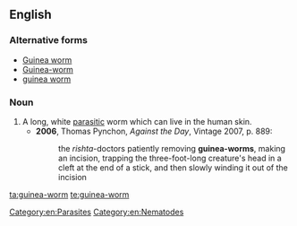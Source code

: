 ==English==
===Alternative forms===
*[[Guinea worm]]
*[[Guinea-worm]]
*[[guinea worm]]

===Noun===
{{en-noun|head=[[Guinea|guinea]] [[worm]]}}

# A long, white [[parasitic]] worm which can live in the human skin.
#*'''2006''', Thomas Pynchon, ''Against the Day'', Vintage 2007, p. 889:
#*:the ''rishta''-doctors patiently removing '''guinea-worms''', making an incision, trapping the three-foot-long creature's head in a cleft at the end of a stick, and then slowly winding it out of the incision

[[Category:en:Parasites]]
[[Category:en:Nematodes]]

[[ta:guinea-worm]]
[[te:guinea-worm]]